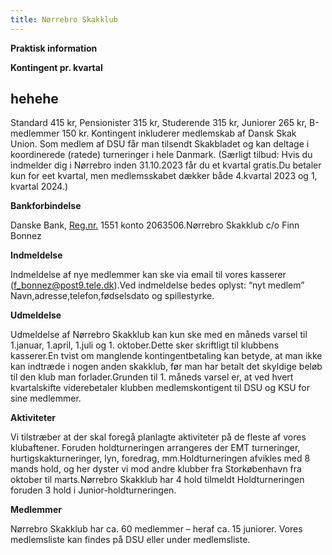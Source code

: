```yaml
---
title: Nørrebro Skakklub
---
```

**Praktisk information**

<HSeparator />

**Kontingent pr. kvartal**









## **hehehe**

  

  

  

  

  





Standard 415 kr, Pensionister 315 kr, Studerende 315 kr, Juniorer 265 kr, B-medlemmer 150 kr. Kontingent inkluderer medlemskab af Dansk Skak Union. Som medlem af DSU får man tilsendt Skakbladet og kan deltage i koordinerede (ratede) turneringer i hele Danmark. (Særligt tilbud: Hvis du indmelder dig i Nørrebro inden 31.10.2023 får du et kvartal gratis.Du betaler kun for eet kvartal, men medlemsskabet dækker både 4.kvartal 2023 og 1, kvartal 2024.)

**Bankforbindelse**

Danske Bank, [Reg.nr.](Reg.nr.) 1551 konto 2063506.Nørrebro Skakklub c/o Finn Bonnez

**Indmeldelse**

Indmeldelse af nye medlemmer kan ske via email til vores kasserer ([f_bonnez@post9.tele.dk](f_bonnez@post9.tele.dk)).Ved indmeldelse bedes oplyst: “nyt medlem” Navn,adresse,telefon,fødselsdato og spillestyrke.

**Udmeldelse**

Udmeldelse af Nørrebro Skakklub kan kun ske med en måneds varsel til 1.januar, 1.april, 1.juli og 1. oktober.Dette sker skriftligt til klubbens kasserer.En tvist om manglende kontingentbetaling kan betyde, at man ikke kan indtræde i nogen anden skakklub, før man har betalt det skyldige beløb til den klub man forlader.Grunden til 1. måneds varsel er, at ved hvert kvartalskifte viderebetaler klubben medlemskontigent til DSU og KSU for sine medlemmer.

**Aktiviteter**

Vi tilstræber at der skal foregå planlagte aktiviteter på de fleste af vores klubaftener. Foruden holdturneringen arrangeres der EMT turneringer, hurtigskakturneringer, lyn, foredrag, mm.Holdturneringen afvikles med 8 mands hold, og her dyster vi mod andre klubber fra Storkøbenhavn fra oktober til marts.Nørrebro Skakklub har 4 hold tilmeldt Holdturneringen foruden 3 hold i Junior-holdturneringen.

**Medlemmer**

Nørrebro Skakklub har ca. 60 medlemmer – heraf ca. 15 juniorer. Vores medlemsliste kan findes på DSU eller under medlemsliste.
